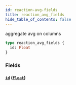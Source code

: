 ```yaml
---
id: reaction-avg-fields
title: reaction_avg_fields
hide_table_of_contents: false
---
```



aggregate avg on columns

```graphql
type reaction_avg_fields {
  id: Float
}
```


### Fields

#### [`id`](#) ([`Float`](../scalars/float))






